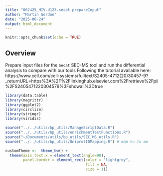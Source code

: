 ```yaml
---
title: "062425_HIV.d123.secat.prepareInput"
author: "Martin Gordon"
date: "2025-06-24"
output: html_document
---
```


```r
knitr::opts_chunk$set(echo = TRUE)
```

## Overview

Prepare input files for the `Secat` SEC-MS tool and run the differential analysis to compare with our tools
Following the tutorial available here: https://www.cell.com/cell-systems/fulltext/S2405-4712(20)30457-9?_returnURL=https%3A%2F%2Flinkinghub.elsevier.com%2Fretrieve%2Fpii%2FS2405471220304579%3Fshowall%3Dtrue
```r
library(data.table)
library(magrittr)
library(ggplot2)
library(circlize)
library(stringr)
library(viridis)

source("../../utils/bp_utils/ManageScriptData.R")
source("../../utils/bp_utils/enrichmentTestFunctions.R")
source("~/Documents/utils/bp_utils/SEC_MS_utils.R")
source("../../utils/bp_utils/UniprotIDMapping.R") # map hu to mm 

customTheme <-  theme_bw() +
  theme(axis.text.x = element_text(angle=90),
        panel.border = element_rect(color = "lightgrey",
                                    fill = NA,
                                    size = 1))
```

```r

```

